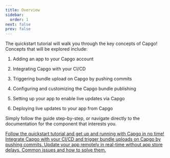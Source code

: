 ```yaml
---
title: Overview 
sidebar:
  order: 1
next: false
prev: false
---
```




The quickstart tutorial will walk you through the key concepts of Capgo! Concepts that will be explored include:

<Steps>

1. Adding an app to your Capgo account

2. Integrating Capgo with your CI/CD

3. Triggering bundle upload on Capgo by pushing commits 

4. Configuring and customizing the Capgo bundle publishing

5. Setting up your app to enable live updates via Capgo

6. Deploying live updates to your app from Capgo

</Steps>

Simply follow the guide step-by-step, or navigate directly to the documentation for the component that interests you.


<CardGrid stagger>
  <a href="/docs/getting-started/add-an-app/" ><Card title="Start the Tutorial" icon="rocket" >
    Follow the quickstart tutorial and get up and running with Capgo in no time!
  </Card></a>
  <a href="/docs/getting-started/deploy/"><Card title="Easy to integrate" icon="pencil">
    Integrate Capgo with your CI/CD and trigger bundle uploads on Capgo by pushing commits.
  </Card></a>
  <a href="/docs/getting-started/live-updates"><Card title="Live Update Docs" icon="setting">
    Update your app remotely in real-time without app store delays.
  </Card></a>
  <a href="/docs/getting-started/trouble-shooting"><Card title="Trouble Shooting" icon="open-book">
    Common issues and how to solve them.
  </Card></a>
</CardGrid>

